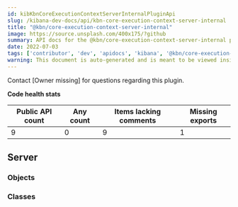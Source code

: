 ```yaml
---
id: kibKbnCoreExecutionContextServerInternalPluginApi
slug: /kibana-dev-docs/api/kbn-core-execution-context-server-internal
title: "@kbn/core-execution-context-server-internal"
image: https://source.unsplash.com/400x175/?github
summary: API docs for the @kbn/core-execution-context-server-internal plugin
date: 2022-07-03
tags: ['contributor', 'dev', 'apidocs', 'kibana', '@kbn/core-execution-context-server-internal']
warning: This document is auto-generated and is meant to be viewed inside our experimental, new docs system. Reach out in #docs-engineering for more info.
---
```




Contact [Owner missing] for questions regarding this plugin.

**Code health stats**

| Public API count  | Any count | Items lacking comments | Missing exports |
|-------------------|-----------|------------------------|-----------------|
| 9 | 0 | 9 | 1 |

## Server

### Objects
<DocDefinitionList data={kbnCoreExecutionContextServerInternalObj.server.objects}/>

### Classes
<DocDefinitionList data={kbnCoreExecutionContextServerInternalObj.server.classes}/>

